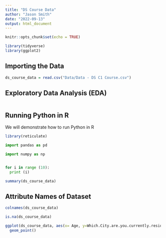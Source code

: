 ```yaml
---
title: "DS Course Data"
author: "Jason Smith"
date: "2022-09-13"
output: html_document
---
```


```r
knitr::opts_chunk$set(echo = TRUE)

library(tidyverse)
library(ggplot2)
```

## Importing the Data



```r


ds_course_data = read.csv("Data/Data - DS C1 Course.csv")

```

## Exploratory Data Analysis (EDA)


```r

```









## Running Python in R

We will demonstrate how to run Python in R

```r
library(reticulate)
```

```python
import pandas as pd

import numpy as np



```

```python
for i in range (10):
  print (i)
```
```r
summary(ds_course_data)
```
## Attribute Names of Dataset

```r
colnames(ds_course_data)
```

```r
is.na(ds_course_data)
```


```r
ggplot(ds_course_data, aes(x= Age, y=Which.City.are.you.currently.residing.in.))+
  geom_point()

```


